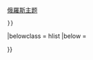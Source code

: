 {{Sidebar with collapsible lists
|name = 俄羅斯歷史
|style = width:15em;
|title = [[俄罗斯历史]]
|image = [[File:{{{1|Coat of Arms of the Russian Federation.svg}}}|center|{{{2|150x150px}}}]]
|contentstyle = text-align:left; border-top:#aaa 1px solid;

|list1name = 時代
|list1title = 時代
|list1style = text-align:left; border-top:#aaa 1px solid;
|list1 = 
 {{Infobox
 |bodystyle = {{infobox subbox bodystyle}}
 |datastyle = text-align:right;white-space:nowrap;
 |label1 = [[羅斯人]]
 |data1 = {{small|？－9世纪之前}}
 |label2 = [[伏尔加保加利亚]] 
 |data2 = {{small|7世紀－13世紀}}
 |label3 =[[可萨人|可薩汗國]]
 |data3 ={{small|7世紀－10世紀}}
 |label4 =[[羅斯汗國]]
 |data4 ={{small|9世紀}}
 |label5 =[[基辅罗斯]]
 |data5 ={{small|882年－1240年}}
 |label7=[[弗拉基米尔-苏兹达尔大公国]]
 |data7={{small|1157年－1331年}}
 |label8=[[诺夫哥罗德共和国]]
 |data8={{small|1136年－1478年}}
 |label9=[[欽察汗國|蒙古统治]]
 |data9={{small|1240年代－1480年}}
 |label10=[[莫斯科大公国]]
 |data10={{small|1263年－1547年}}
 |label11=[[俄罗斯沙皇国]] 
 |data11={{small|1547年－1721年}}
 |label12=[[俄罗斯帝国]]
 |data12={{small|1721年－1917年}}
 |label13=[[俄罗斯临时政府|臨時政府]]→[[俄羅斯共和國|共和國]]
 |data13={{small|1917年}}
 |label14=[[蘇維埃俄國]]
 |data14={{small|1918年－1922年}}
 |label15=[[苏联]]（[[俄罗斯苏维埃联邦社会主义共和国|俄联邦]]）
 |data15={{small|1922年－1991年}}
 |label16=[[俄罗斯联邦历史|俄羅斯聯邦]]
 |data16={{small|1992年至今}}
 }}

|list2name = 其它
|list2title = 其它
|list2style = text-align:center; border-top:#aaa 1px solid;
|list2 = 
{{flatlist|

* [[俄罗斯文化|文化]]{{·}}<br>{{icon|Category}} [[:Category:俄罗斯历史|分类]]{{·}}[[Portal:俄罗斯|俄羅斯主题]]
 }}
|belowclass = hlist
|below = 

}}<noinclude>
{{Documentation}}
</noinclude>